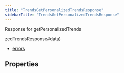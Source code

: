 ```yaml
---
title: "TrendsGetPersonalizedTrendsResponse"
sidebarTitle: "TrendsGetPersonalizedTrendsResponse"
---
```


Response for getPersonalizedTrends

zedTrendsResponse#data)
- [errors](/xdks/typescript/reference/interfaces/TrendsGetPersonalizedTrendsResponse#errors)

## Properties

<ResponseField name="data" type="Object[]">
<Expandable title="properties">
<ResponseField name="category" type="string">
</ResponseField>

<ResponseField name="postCount" type="number">
</ResponseField>

<ResponseField name="trendName" type="string">
</ResponseField>

<ResponseField name="trendingSince" type="string">
</ResponseField>
</Expandable>
</ResponseField>

<ResponseField name="errors" type="Object[]">
<Expandable title="properties">
<ResponseField name="detail" type="string">
</ResponseField>

<ResponseField name="status" type="number">
</ResponseField>

<ResponseField name="title" type="string">
</ResponseField>

<ResponseField name="type" type="string">
</ResponseField>
</Expandable>
</ResponseField>
